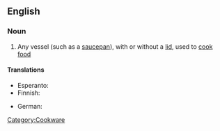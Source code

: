 ==English==

===Noun===
{{en-noun|sg=[[cooking]] [[pot]]}}

# Any vessel (such as a [[saucepan]]), with or without a [[lid]], used to [[cook]] [[food]]

====Translations====
{{trans-top|any cooking vessel}}
* Esperanto: {{t-|eo|kuirpoto|xs=Esperanto}}
* Finnish: {{t+|fi|keittoastia}}
{{trans-mid}}
* German: {{t|de|Kochtopf|m}}
{{trans-bottom}}

[[Category:Cookware]]